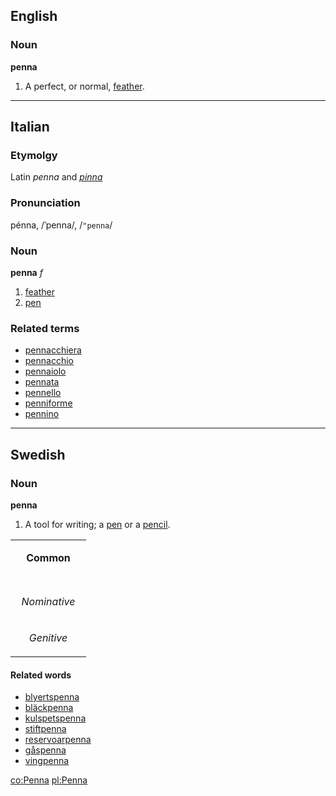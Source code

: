 ==English==
===Noun===
'''penna'''

#A perfect, or normal, [[feather]].

----

==Italian==
===Etymolgy===
Latin ''penna'' and ''[[pinna]]''
===Pronunciation===
pénna, /ˈpenna/, /<tt>"penna</tt>/
===Noun===
'''penna''' ''f''

# [[feather]]
# [[pen]]

===Related terms===
*[[pennacchiera]]
*[[pennacchio]]
*[[pennaiolo]]
*[[pennata]]
*[[pennello]]
*[[penniforme]]
*[[pennino]]

----
==Swedish==
===Noun===
'''penna'''

#A tool for writing; a [[pen]] or a [[pencil]].

{| border=1 cellspacing=0
| bgcolor="#FFFFF0" colspan=5 align=center | '''Common'''
|-
|- bgcolor="#FFFFF0" align=center
! rowspan=2 | 
| colspan=2 width=105| Singular 
| colspan=2 | Plural
|- bgcolor="#FFFFF0" align=center
| width=105 | ''Indefinite'' 
| width=105 | ''Definite'' 
| width=105 |  ''Indefinite'' 
|  width=105 | ''Definite''
|- align=center
| width=105 bgcolor="#FFFFF0" | ''Nominative'' 
| [[penna]]
| [[pennan]]
| [[pennor]]
| [[pennorna]]
|- align=center
| width=105 bgcolor="#FFFFF0" | ''Genitive'' 
| [[pennas]]
| [[pennans]]
| [[pennors]]
| [[pennornas]]
|}

====Related words====
*[[blyertspenna]]
*[[bläckpenna]]
*[[kulspetspenna]]
*[[stiftpenna]]
*[[reservoarpenna]]
*[[gåspenna]] 
*[[vingpenna]]

[[co:Penna]]
[[pl:Penna]]
